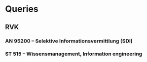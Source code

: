 # Queries

## RVK

### AN 95200 -- Selektive Informationsvermittlung (SDI)

### ST 515 -- Wissensmanagement, Information engineering
